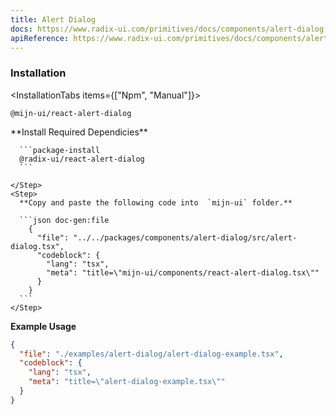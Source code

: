 ```yaml
---
title: Alert Dialog
docs: https://www.radix-ui.com/primitives/docs/components/alert-dialog
apiReference: https://www.radix-ui.com/primitives/docs/components/alert-dialog#api-reference
---
```



<ComponentPreview>
  <AlertDialogExample />
</ComponentPreview>

### Installation

<InstallationTabs items={["Npm", "Manual"]}>
  <InstallationTabsContent value="Npm">
  ```package-install
  @mijn-ui/react-alert-dialog
  ```
  </InstallationTabsContent>
  <InstallationTabsContent value="Manual">
  <Steps>
    <Step>
      **Install Required Dependicies**

      ```package-install
      @radix-ui/react-alert-dialog
      ```

    </Step>
    <Step>
      **Copy and paste the following code into  `mijn-ui` folder.**

      ```json doc-gen:file
        {
          "file": "../../packages/components/alert-dialog/src/alert-dialog.tsx",
          "codeblock": {
            "lang": "tsx",
            "meta": "title=\"mijn-ui/components/react-alert-dialog.tsx\""
          }
        }
      ```
    </Step>

  </Steps>
  </InstallationTabsContent>
</InstallationTabs>

**Example Usage**

```json doc-gen:file
{
  "file": "./examples/alert-dialog/alert-dialog-example.tsx",
  "codeblock": {
    "lang": "tsx",
    "meta": "title=\"alert-dialog-example.tsx\""
  }
}
```
